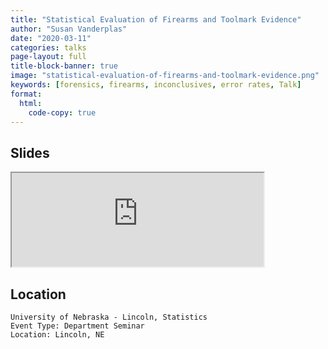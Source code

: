 ```yaml
---
title: "Statistical Evaluation of Firearms and Toolmark Evidence"
author: "Susan Vanderplas"
date: "2020-03-11"
categories: talks
page-layout: full
title-block-banner: true
image: "statistical-evaluation-of-firearms-and-toolmark-evidence.png"
keywords: [forensics, firearms, inconclusives, error rates, Talk]
format:
  html:
    code-copy: true
---
```

 
## Slides

<iframe src='https://srvanderplas.github.io/2020-Presentations/03-UNL-Forensics/' height='auto' width='80%'>
                        </iframe>
## Location

    University of Nebraska - Lincoln, Statistics
    Event Type: Department Seminar
    Location: Lincoln, NE
